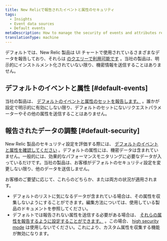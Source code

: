 ```yaml
---
title: New Relicで報告されたイベントと属性のセキュリティ
tags:
  - Insights
  - Event data sources
  - Default events
metaDescription: How to manage the security of events and attributes reported to New Relic.
translationType: machine
---
```


デフォルトでは、New Relic 製品は UI チャートで使用されているさまざまなデータを報告しており、それらは [のクエリーで利用可能です](/docs/using-new-relic/data/understand-data/query-new-relic-data) 。当社の製品は、明示的にインストルメント化されていない限り、機密情報を送信することはありません。

## デフォルトのイベントと属性 [#default-events]

当社の製品は、 [デフォルトのイベントと属性のセットを報告します。](/docs/insights/insights-data-sources/default-data/insights-default-data-other-new-relic-products) 。誰かが設定で明示的に有効にしない限り、デフォルトのセットにないリクエストパラメーターやその他の属性を送信することはありません。

## 報告されたデータの調整 [#default-security]

New Relic 製品のセキュリティ設定を評価する際には、 [デフォルトのイベントと属性を確認してください](/docs/insights/insights-data-sources/default-data/insights-default-data-other-new-relic-products) 。デフォルトの属性には、機密データは含まれていません。一般的には、効果的なパフォーマンスモニタリングに必要なデータが入っているだけです。当社の製品は、お客様がデフォルトのセキュリティ設定を変更しない限り、他のデータを送信しません。

お客様のご要望に応じて、これらのどちらか、または両方の状況が適用されます。

* デフォルトのリストに気になるデータが含まれている場合は、その属性を収集しないようにすることができます。編集方法については、使用している製品のドキュメントを参照してください。
* デフォルトでは報告されない属性を送信する必要がある場合は、 [それらの属性を報告するように設定することができます。](/docs/insights/insights-data-sources/custom-data/send-custom-data-insights) 。この場合、 [high security mode](/docs/accounts-partnerships/accounts/security/high-security) は使用しないでください。これにより、カスタム属性を収集する機能が無効になります。
